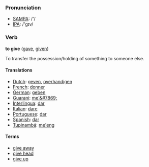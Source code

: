 === Pronunciation ===
*[[w:SAMPA|SAMPA]]: /'/
*[[w:IPA|IPA]]: /'gɪv/

=== Verb ===

'''to give''' ([[gave]], [[given]])

To transfer the possession/holding of something to someone else.<br>

====Translations====
*[[Dutch]]: [[geven]], [[overhandigen]]
*[[French]]: [[donner]]
*[[German]]: [[geben]]
*[[Guarani]]: [[me'&#7869;]]
*[[Interlingua]]: [[dar]]
*[[Italian]]: [[dare]]
*[[Portuguese]]: [[dar]]
*[[Spanish]]: [[dar]]
*[[Tupinambá]]: [[me'eng]]

====Terms====
*[[give away]]
*[[give head]]
*[[give up]]